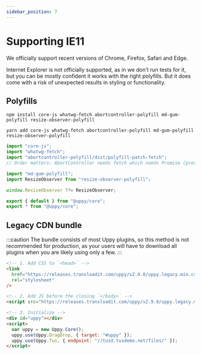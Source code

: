 ```yaml
---
sidebar_position: 7
---
```



# Supporting IE11

We officially support recent versions of Chrome, Firefox, Safari and Edge.

Internet Explorer is not officially supported, as in we don’t run tests for it,
but you can be mostly confident it works with the right polyfills.
But it does come with a risk of unexpected results in styling or functionality.

## Polyfills

<Tabs>
  <TabItem value="npm" label="NPM" default>

  ```shell
  npm install core-js whatwg-fetch abortcontroller-polyfill md-gum-polyfill resize-observer-polyfill
  ```

  </TabItem>

  <TabItem value="yarn" label="Yarn">

  ```shell
  yarn add core-js whatwg-fetch abortcontroller-polyfill md-gum-polyfill resize-observer-polyfill
  ```

  </TabItem>
</Tabs>

```js
import "core-js";
import "whatwg-fetch";
import "abortcontroller-polyfill/dist/polyfill-patch-fetch";
// Order matters: AbortController needs fetch which needs Promise (provided by core-js).

import "md-gum-polyfill";
import ResizeObserver from "resize-observer-polyfill";

window.ResizeObserver ??= ResizeObserver;

export { default } from "@uppy/core";
export * from "@uppy/core";
```

## Legacy CDN bundle

:::caution
The bundle consists of most Uppy plugins, so this method is not recommended for production,
as your users will have to download all plugins when you are likely using only a few.
:::

```html
<!-- 1. Add CSS to `<head>` -->
<link
  href="https://releases.transloadit.com/uppy/v2.9.0/uppy.legacy.min.css"
  rel="stylesheet"
/>

<!-- 2. Add JS before the closing `</body>` -->
<script src="https://releases.transloadit.com/uppy/v2.9.0/uppy.legacy.min.js"></script>

<!-- 3. Initialize -->
<div id="uppy"></div>
<script>
  var uppy = new Uppy.Core();
  uppy.use(Uppy.DragDrop, { target: "#uppy" });
  uppy.use(Uppy.Tus, { endpoint: "//tusd.tusdemo.net/files/" });
</script>
```
